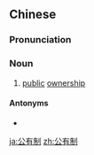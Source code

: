 ==Chinese==
{{zh-forms|type=21}}

===Pronunciation===
{{zh-pron
|m=gōngyǒuzhì
|c=gung1 jau5 zai3
|cat=n
}}

===Noun===
{{zh-noun}}

# [[public]] [[ownership]]

====Antonyms====
* {{zh-l|私有制}}

{{zh-cat|Advanced}}

[[ja:公有制]]
[[zh:公有制]]